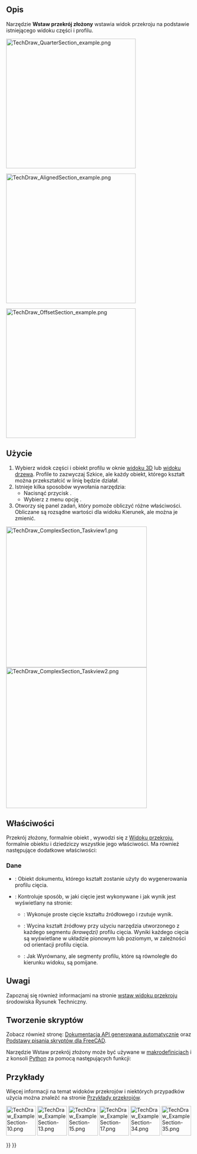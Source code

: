 <languages/>

{{Docnav/pl
|[[TechDraw_SectionView/pl|Wstaw widok przekroju]]
|[[TechDraw_DetailView/pl|Wstaw widok szczegółu]]
|[[TechDraw_Workbench/pl|środowisko pracy Rysunek Techniczny]]
|IconL=TechDraw_SectionView.svg
|IconR=TechDraw_DetailView.svg
|IconC=Workbench_TechDraw.svg
}}

{{GuiCommand/pl
|Name=TechDraw ComplexSection
|Name/pl=Rysunek Techniczny: Przekrój złożony
|MenuLocation=Rysunek Techniczny → Widoki → Wstaw przekrój złożony
|Workbenches=[[TechDraw_Workbench/pl|Rysunek Techniczny]]
|Version=0.21
|SeeAlso=[[TechDraw_SectionView/pl|Wstaw widok przekroju]], [[TechDraw_View/pl|Wstaw widok]]
}}

<span id="Description"></span>
==Opis==

Narzędzie '''Wstaw przekrój złożony''' wstawia widok przekroju na podstawie istniejącego widoku części i profilu. 

[[Image:TechDraw_QuarterSection_example.png|350px]]
{{Caption|Widok przekroju ćwiartki utworzony za pomocą narzędzia Przekrój złożony.}}

[[Image:TechDraw_AlignedSection_example.png|350px]]
{{Caption|Wyrównany widok przekroju utworzony za pomocą narzędzia Przekrój złożony.}}

[[Image:TechDraw_OffsetSection_example.png|350px]]
{{Caption|Widok przekroju z przesunięciem utworzony za pomocą narzędzia Przekrój złożony}}

<span id="Usage"></span>
==Użycie==

# Wybierz widok części i obiekt profilu w oknie [[3D_view/pl|widoku 3D]] lub [[Tree_view/pl|widoku drzewa]]. Profile to zazwyczaj Szkice, ale każdy obiekt, którego kształt można przekształcić w linię będzie działał.
# Istnieje kilka sposobów wywołania narzędzia:
#* Nacisnąć przycisk {{Button|[[Image:TechDraw_ComplexSection.svg|16px]] '''Przekrój złożony'''}}.
#* Wybierz z menu opcję {{MenuCommand|Rysunek Techniczny → Widoki → [[Image:TechDraw_ComplexSection.svg|16px]] Wstaw przekrój złożony}}.
# Otworzy się panel zadań, który pomoże obliczyć różne właściwości. Obliczane są rozsądne wartości dla widoku Kierunek, ale można je zmienić.

[[Image:TechDraw_ComplexSection_Taskview1.png|x380px]]
[[Image:TechDraw_ComplexSection_Taskview2.png|x380px]]

<span id="Properties"></span>
==Właściwości==

Przekrój złożony, formalnie obiekt {{Incode|TechDraw::DrawComplexSection}}, wywodzi się z [[TechDraw_SectionView/pl#Właściwości|Widoku przekroju]], formalnie obiektu {{Incode|TechDraw::DrawViewSection}} i dziedziczy wszystkie jego właściwości. Ma również następujące dodatkowe właściwości:

<span id="Data"></span>
===Dane===

{{TitleProperty|Narzędzie tnące}}

* {{PropertyData|Obiekt narzędzia tnącego linii łamanej}}: Obiekt dokumentu, którego kształt zostanie użyty do wygenerowania profilu cięcia.
* {{PropertyData|Strategia rzutowania}}: Kontroluje sposób, w jaki cięcie jest wykonywane i jak wynik jest wyświetlany na stronie:
** {{Value|Odsunięcie}}: Wykonuje proste cięcie kształtu źródłowego i rzutuje wynik.
** {{Value|Wyrównany}}: Wycina kształt źródłowy przy użyciu narzędzia utworzonego z każdego segmentu ''(krawędzi)'' profilu cięcia. Wyniki każdego cięcia są wyświetlane w układzie pionowym lub poziomym, w zależności od orientacji profilu cięcia.
** {{Value|Nierównoległe}}: Jak Wyrównany, ale segmenty profilu, które są równoległe do kierunku widoku, są pomijane.

<span id="Notes"></span>
==Uwagi==

Zapoznaj się również informacjami na stronie [[TechDraw_SectionView#Uwagi|wstaw widoku przekroju]] środowiska Rysunek Techniczny.

<span id="Scripting"></span>
==Tworzenie skryptów==

Zobacz również stronę: [https://freecad.github.io/SourceDoc/ Dokumentacja API generowana automatycznie] oraz [[FreeCAD_Scripting_Basics/pl|Podstawy pisania skryptów dla FreeCAD]].

Narzędzie Wstaw przekrój złożony może być używane w [[Macros/pl|makrodefinicjach]] i z konsoli [[Python/pl|Python]] za pomocą następujących funkcji:

{{Code|code=
doc = FreeCAD.ActiveDocument
box = doc.Box
profile = doc.Sketch
page = doc.Page

view = doc.addObject("TechDraw::DrawViewPart", "View")
page.addView(view)
view.Source = box
view.Direction = (0, 0, 1)

section = doc.addObject("TechDraw::DrawComplexSection", "ComplexSection")
page.addView(section)
section.BaseView = view
section.CuttingToolWireObject = profile
section.Direction = (0, 1, 0)
section.SectionNormal = (-1, 0, 0)
}}

<span id="Examples"></span>
==Przykłady==

Więcej informacji na temat widoków przekrojów i niektórych przypadków użycia można znaleźć na stronie [[TechDraw_Section_Examples/pl|Przykłady przekrojów]].

[[Image:TechDraw_ExampleSection-10.png|80px|link=]]
[[Image:TechDraw_ExampleSection-13.png|80px|link=]]
[[Image:TechDraw_ExampleSection-15.png|80px|link=]]
[[Image:TechDraw_ExampleSection-17.png|80px|link=]]
[[Image:TechDraw_ExampleSection-34.png|80px|link=]]
[[Image:TechDraw_ExampleSection-35.png|80px|link=]]
 


{{Docnav/pl
|[[TechDraw_SectionView/pl|Wstaw widok przekroju]]
|[[TechDraw_DetailView/pl|Wstaw widok szczegółu]]
|[[TechDraw_Workbench/pl|środowisko pracy Rysunek Techniczny]]
|IconL=TechDraw_SectionView.svg
|IconR=TechDraw_DetailView.svg
|IconC=Workbench_TechDraw.svg
}}

{{TechDraw Tools navi{{#translation:}}}}
{{Userdocnavi{{#translation:}}}}